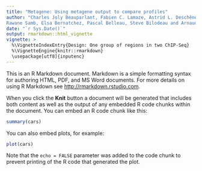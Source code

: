 ```yaml
---
title: "Metagene: Using metagene output to compare profiles"
author: "Charles Joly Beauparlant, Fabien C. Lamaze, Astrid L. Deschênes, 
Rawane Samb, Elsa Bernatchez, Pascal Belleau, Steve Bilodeau and Arnaud Droit"
date: "`r Sys.Date()`"
output: rmarkdown::html_vignette
vignette: >
  %\VignetteIndexEntry{Design: One group of regions in two ChIP-Seq}
  %\VignetteEngine{knitr::rmarkdown}
  \usepackage[utf8]{inputenc}
---
```



This is an R Markdown document. Markdown is a simple formatting syntax for authoring HTML, PDF, and MS Word documents. For more details on using R Markdown see <http://rmarkdown.rstudio.com>.

When you click the **Knit** button a document will be generated that includes both content as well as the output of any embedded R code chunks within the document. You can embed an R code chunk like this:

```r
summary(cars)
```

You can also embed plots, for example:

```r
plot(cars)
```

Note that the `echo = FALSE` parameter was added to the code chunk to prevent printing of the R code that generated the plot.
